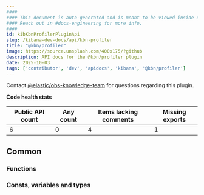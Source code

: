 ```yaml
---
####
#### This document is auto-generated and is meant to be viewed inside our experimental, new docs system.
#### Reach out in #docs-engineering for more info.
####
id: kibKbnProfilerPluginApi
slug: /kibana-dev-docs/api/kbn-profiler
title: "@kbn/profiler"
image: https://source.unsplash.com/400x175/?github
description: API docs for the @kbn/profiler plugin
date: 2025-10-03
tags: ['contributor', 'dev', 'apidocs', 'kibana', '@kbn/profiler']
---
```




Contact [@elastic/obs-knowledge-team](https://github.com/orgs/elastic/teams/obs-knowledge-team) for questions regarding this plugin.

**Code health stats**

| Public API count  | Any count | Items lacking comments | Missing exports |
|-------------------|-----------|------------------------|-----------------|
| 6 | 0 | 4 | 1 |

## Common

### Functions
<DocDefinitionList data={kbnProfilerObj.common.functions}/>

### Consts, variables and types
<DocDefinitionList data={kbnProfilerObj.common.misc}/>

